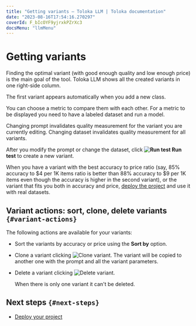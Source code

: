 ```yaml
---
title: "Getting variants — Toloka LLM | Toloka documentation"
date: "2023-08-16T17:54:16.270297"
coverId: F_bIcOYF9yjrxkPZrXc3
docsMenu: "llmMenu"
---
```


# Getting variants

Finding the optimal variant (with good enough quality and low enough price) is the main goal of the tool. Toloka LLM shows all the created variants in one right-side column.

The first variant appears automatically when you add a new class.

You can choose a metric to compare them with each other. For a metric to be displayed you need to have a labeled dataset and run a model.

Changing prompt invalidates quality measurement for the variant you are currently editing. Changing dataset invalidates quality measurement for all variants.

After you modify the prompt or change the dataset, click **<img src="https://toloka.ai/files/run-test.svg" alt="Run test" /> Run test** to create a new variant.

When you have a variant with the best accuracy to price ratio (say, 85% accuracy to $4 per 1K items ratio is better than 88% accuracy to $9 per 1K items even though the accuracy is higher in the second variant), or the variant that fits you both in accuracy and price, [deploy the project](/docs/toloka-llm/deploy) and use it with real datasets.

## Variant actions: sort, clone, delete variants `{#variant-actions}`

The following actions are available for your variants:

- Sort the variants by accuracy or price using the **Sort by** option.

- Clone a variant clicking <img src="https://toloka.ai/files/copy.svg" alt="Clone variant" />. The variant will be copied to another one with the prompt and all the variant parameters.

- Delete a variant clicking <img src="https://toloka.ai/files/delete.svg" alt="Delete variant" />.

    <Note mode="note" title="Note">

    When there is only one variant it can't be deleted.

    </Note>

## Next steps `{#next-steps}`

- [Deploy your project](/docs/toloka-llm/deploy)